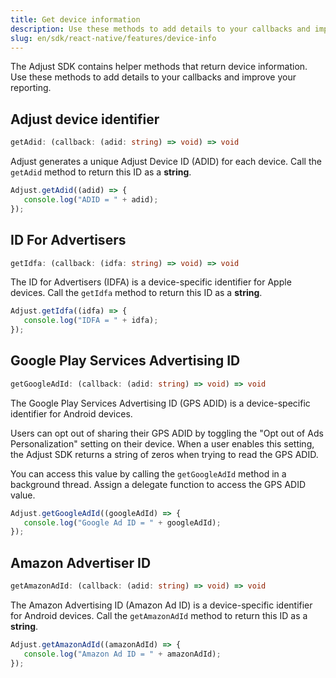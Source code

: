 ```yaml
---
title: Get device information
description: Use these methods to add details to your callbacks and improve your reporting.
slug: en/sdk/react-native/features/device-info
---
```


The Adjust SDK contains helper methods that return device information. Use these methods to add details to your callbacks and improve your reporting.

## Adjust device identifier

```ts title="Method signature"
getAdid: (callback: (adid: string) => void) => void
```

Adjust generates a unique Adjust Device ID (ADID) for each device. Call the `getAdid` method to return this ID as a **string**.

```jsx
Adjust.getAdid((adid) => {
   console.log("ADID = " + adid);
});
```

## ID For Advertisers

```ts title="Method signature"
getIdfa: (callback: (idfa: string) => void) => void
```

The ID for Advertisers (IDFA) is a device-specific identifier for Apple devices. Call the `getIdfa` method to return this ID as a **string**.

```jsx
Adjust.getIdfa((idfa) => {
   console.log("IDFA = " + idfa);
});
```

## Google Play Services Advertising ID

```ts title="Method signature"
getGoogleAdId: (callback: (adid: string) => void) => void
```

The Google Play Services Advertising ID (GPS ADID) is a device-specific identifier for Android devices.

Users can opt out of sharing their GPS ADID by toggling the "Opt out of Ads Personalization" setting on their device. When a user enables this setting, the Adjust SDK returns a string of zeros when trying to read the GPS ADID.

You can access this value by calling the `getGoogleAdId` method in a background thread. Assign a delegate function to access the GPS ADID value.

```jsx
Adjust.getGoogleAdId((googleAdId) => {
   console.log("Google Ad ID = " + googleAdId);
});
```

## Amazon Advertiser ID

```ts title="Method signature"
getAmazonAdId: (callback: (adid: string) => void) => void
```

The Amazon Advertising ID (Amazon Ad ID) is a device-specific identifier for Android devices. Call the `getAmazonAdId` method to return this ID as a **string**.

```jsx
Adjust.getAmazonAdId((amazonAdId) => {
   console.log("Amazon Ad ID = " + amazonAdId);
});
```
